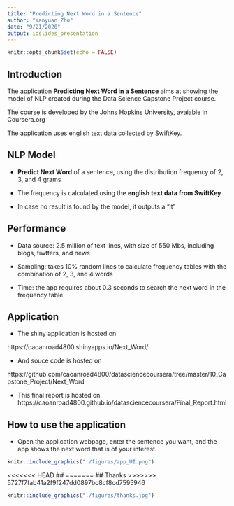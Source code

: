 ```yaml
---
title: "Predicting Next Word in a Sentence"
author: "Yanyuan Zhu"
date: "9/21/2020"
output: ioslides_presentation
---
```


```r
knitr::opts_chunk$set(echo = FALSE)
```

## Introduction

The application **Predicting Next Word in a Sentence** aims at showing the model of NLP created during the Data Science Capstone Project course.

The course is developed by the Johns Hopkins University, avaiable in Coursera.org

The application uses english text data collected by SwiftKey.

## NLP Model

- **Predict Next Word** of a sentence, using the distribution frequency of 2, 3, and 4 grams

- The frequency is calculated using the **english text data from SwiftKey**

- In case no result is found by the model, it outputs a "it"

## Performance
- Data source: 2.5 million of text lines, with size of 550 Mbs, including blogs, tiwtters, and news

- Sampling: takes 10% random lines to calculate frequency tables with the combination of 2, 3, and 4 words

- Time: the app requires about 0.3 seconds to search the next word in the frequency table

## Application

- The shiny application is hosted on

https://caoanroad4800.shinyapps.io/Next_Word/

- And souce code is hosted on

https://github.com/caoanroad4800/datasciencecoursera/tree/master/10_Capstone_Project/Next_Word

- This final report is hosted on
https://caoanroad4800.github.io/datasciencecoursera/Final_Report.html

## How to use the application

- Open the application webpage, enter the sentence you want, and the app shows the next word that is of your interest.

```r
knitr::include_graphics("./figures/app_UI.png")
```

<<<<<<< HEAD
## 
=======
## Thanks
>>>>>>> 5727f7fab41a2f9f247dd0897bc8cf8cd7595946

```r
knitr::include_graphics("./figures/thanks.jpg")
```
